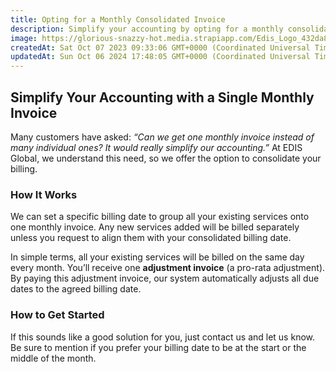 ```yaml
---
title: Opting for a Monthly Consolidated Invoice
description: Simplify your accounting by opting for a monthly consolidated invoice. Learn how EDIS can pro-rate your services to a specific billing date.
image: https://glorious-snazzy-hot.media.strapiapp.com/Edis_Logo_432da83b15.jpg
createdAt: Sat Oct 07 2023 09:33:06 GMT+0000 (Coordinated Universal Time)
updatedAt: Sun Oct 06 2024 17:48:05 GMT+0000 (Coordinated Universal Time)
---
```


## Simplify Your Accounting with a Single Monthly Invoice

Many customers have asked: _“Can we get one monthly invoice instead of many individual ones? It would really simplify our accounting.”_ At EDIS Global, we understand this need, so we offer the option to consolidate your billing.

### **How It Works**

We can set a specific billing date to group all your existing services onto one monthly invoice. Any new services added will be billed separately unless you request to align them with your consolidated billing date.

In simple terms, all your existing services will be billed on the same day every month. You’ll receive one **adjustment invoice** (a pro-rata adjustment). By paying this adjustment invoice, our system automatically adjusts all due dates to the agreed billing date.

### **How to Get Started**

If this sounds like a good solution for you, just contact us and let us know. Be sure to mention if you prefer your billing date to be at the start or the middle of the month.
